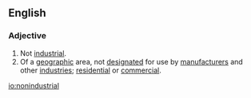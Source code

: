 ==English==
===Adjective===
{{en-adj}}
# Not [[industrial]].
# Of a [[geographic]] area, not [[designate]]d for use by [[manufacturer]]s and other [[industry|industries]]; [[residential]] or [[commercial]].

[[io:nonindustrial]]